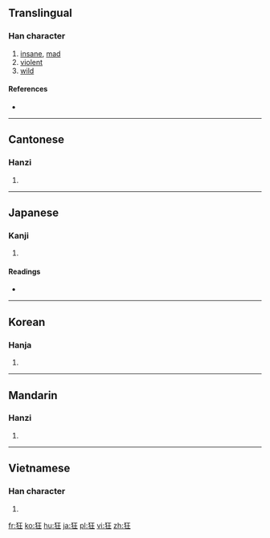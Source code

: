 ==Translingual==

===Han character===
{{Han char|rn=94|rad=犬|as=04|sn=7|four=4121<sub>4</sub>|canj=大竹一土 (KHMG)}}

# [[insane]], [[mad]]
# [[violent]]
# [[wild]]

====References====
* {{Han ref|kx=0707.200|dkj=20287|dj=1120.030|hdz=21334.040|uh=72C2|ud=29378|bh=A867|bd=43111}}

----

==Cantonese==

===Hanzi===
{{yue-hanzi|jyut=|y=kwong4}}

# {{defn|Cantonese|sort=犬04}}

----

==Japanese==

===Kanji===
{{ja-kanji|grade=c|rs=犬04}}

# {{defn|Japanese|sort=犬04}}

====Readings====
* {{ja-readings|on=[[きょう]] (kyō)|kun=[[くるう]] (kuruu), [[きちがい]] (kichigai)}}

----

==Korean==

===Hanja===
{{ko-hanja|hangeul=광|eumhun=|rv=gwang|mr=kwang|y=kwang}}

# {{defn|Korean|sort=犬04}}

----

==Mandarin==

===Hanzi===
{{cmn-hanzi|pin=[[kuáng]] ([[kuang2]])|wg=k'uang<sup>2</sup>}}

# {{defn|Mandarin|sort=犬04}}

----

==Vietnamese==

===Han character===
{{vi-hantu|[[cuồng]]|rs=犬04}}

# {{defn|Vietnamese|sort=犬04}}

[[fr:狂]]
[[ko:狂]]
[[hu:狂]]
[[ja:狂]]
[[pl:狂]]
[[vi:狂]]
[[zh:狂]]